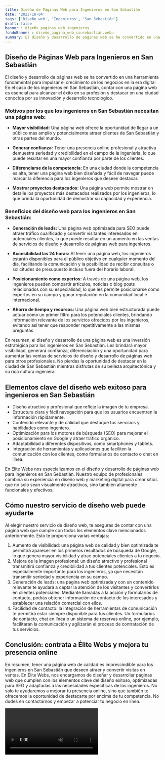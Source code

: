 ```yaml
---
title: Diseño de Páginas Web para Ingenieros en San Sebastián
date: '2023-10-04'
tags: ['Diseño web', 'Ingenieros', 'San Sebastián']
draft: false
banner : diseño_paginas_web_ingenieros
fondoBanner : diseño_pagina_web_sansebastián.webp
summary: El diseño y desarrollo de páginas web se ha convertido en una herramienta fundamental para impulsar el crecimiento de los negocios en la era digital. En el caso de los ingenieros en San Sebastián, contar con una página web es esencial para alcanzar el éxito en su profesión y destacar en una ciudad conocida por su innovación y desarrollo tecnológico.
---
```


## Diseño de Páginas Web para Ingenieros en San Sebastián

El diseño y desarrollo de páginas web se ha convertido en una herramienta fundamental para impulsar el crecimiento de los negocios en la era digital. En el caso de los ingenieros en San Sebastián, contar con una página web es esencial para alcanzar el éxito en su profesión y destacar en una ciudad conocida por su innovación y desarrollo tecnológico.

### Motivos por los que los ingenieros en San Sebastián necesitan una página web:

- **Mayor visibilidad:** Una página web ofrece la oportunidad de llegar a un público más amplio y potencialmente atraer clientes de San Sebastián y otras partes del mundo.

- **Generar confianza:** Tener una presencia online profesional y atractiva demuestra seriedad y credibilidad en el campo de la ingeniería, lo que puede resultar en una mayor confianza por parte de los clientes.

- **Diferenciarse de la competencia:** En una ciudad donde la competencia es alta, tener una página web bien diseñada y fácil de navegar puede marcar la diferencia para los ingenieros que deseen destacar.

- **Mostrar proyectos destacados:** Una página web permite mostrar en detalle los proyectos más destacados realizados por los ingenieros, lo que brinda la oportunidad de demostrar su capacidad y experiencia.

### Beneficios del diseño web para los ingenieros en San Sebastián:

- **Generación de leads:** Una página web optimizada para SEO puede atraer tráfico cualificado y convertir visitantes interesados en potenciales clientes, lo que puede resultar en un aumento en las ventas de servicios de diseño y desarrollo de páginas web para ingenieros.

- **Accesibilidad las 24 horas:** Al tener una página web, los ingenieros estarán disponibles para el público objetivo en cualquier momento del día, facilitando la comunicación y la posibilidad de recibir consultas o solicitudes de presupuesto incluso fuera del horario laboral.

- **Posicionamiento como expertos:** A través de una página web, los ingenieros pueden compartir artículos, noticias o blog posts relacionados con su especialidad, lo que les permite posicionarse como expertos en su campo y ganar reputación en la comunidad local e internacional.

- **Ahorro de tiempo y recursos:** Una página web bien estructurada puede actuar como un primer filtro para los potenciales clientes, brindando información relevante de los servicios ofrecidos por los ingenieros, evitando así tener que responder repetitivamente a las mismas preguntas.

En resumen, el diseño y desarrollo de una página web es una inversión estratégica para los ingenieros en San Sebastián. Les brindará mayor visibilidad, generará confianza, diferenciación y una oportunidad para aumentar las ventas de servicios de diseño y desarrollo de páginas web para otros profesionales. No pierdas la oportunidad de destacar en la ciudad de San Sebastián mientras disfrutas de su belleza arquitectónica y su rica cultura ingeniera.

<GifSeo />

<Cta />

## Elementos clave del diseño web exitoso para ingenieros en San Sebastián

- Diseño atractivo y profesional que refleje la imagen de tu empresa.
- Estructura clara y fácil navegación para que los usuarios encuentren la información rápidamente.
- Contenido relevante y de calidad que destaque tus servicios y habilidades como ingeniero.
- Optimización para los motores de búsqueda (SEO) para mejorar el posicionamiento en Google y atraer tráfico orgánico.
- Adaptabilidad a diferentes dispositivos, como smartphones y tablets.
- Integración de herramientas y aplicaciones que faciliten la comunicación con los clientes, como formularios de contacto o chat en línea.

En Élite Webs nos especializamos en el diseño y desarrollo de páginas web para ingenieros en San Sebastián. Nuestro equipo de profesionales combina su experiencia en diseño web y marketing digital para crear sitios que no solo sean visualmente atractivos, sino también altamente funcionales y efectivos.

## Cómo nuestro servicio de diseño web puede ayudarte

Al elegir nuestro servicio de diseño web, te aseguras de contar con una página web que cumple con todos los elementos clave mencionados anteriormente. Esto te proporciona varias ventajas:

1. Aumento de visibilidad: una página web de calidad y bien optimizada te permitirá aparecer en los primeros resultados de búsqueda de Google, lo que genera mayor visibilidad y atrae potenciales clientes a tu negocio.
2. Mejora de la imagen profesional: un diseño atractivo y profesional transmitirá confianza y credibilidad a tus clientes potenciales. Esto es especialmente importante para los ingenieros, ya que necesitan transmitir seriedad y experiencia en su campo.
3. Generación de leads: una página web optimizada y con un contenido relevante te ayudará a captar la atención de los visitantes y convertirlos en clientes potenciales. Mediante llamadas a la acción y formularios de contacto, podrás obtener información de contacto de los interesados y establecer una relación comercial con ellos.
4. Facilidad de contacto: la integración de herramientas de comunicación te permitirá estar siempre disponible para tus clientes. Un formularios de contacto, chat en línea o un sistema de reservas online, por ejemplo, facilitarán la comunicación y agilizarán el proceso de contratación de tus servicios.

## Conclusión: contrata a Élite Webs y mejora tu presencia online

En resumen, tener una página web de calidad es imprescindible para los ingenieros en San Sebastián que deseen atraer y convertir visitas en ventas. En Élite Webs, nos encargamos de diseñar y desarrollar páginas web que cumplen con los elementos clave del diseño exitoso, optimizadas para SEO y adaptadas a las necesidades específicas de los ingenieros. No solo te ayudaremos a mejorar tu presencia online, sino que también te ofrecemos la oportunidad de destacarte por encima de tu competencia. No dudes en contactarnos y empezar a potenciar tu negocio en línea.

<Video />

<CtaBot job='Ingenieros' city='San Sebastián'/>

<Gmaps query='San Sebastián+españa+maps' />